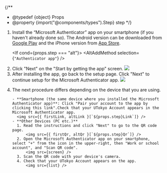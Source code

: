 

{/**
  * @typedef {object} Props
  * @property {import("@components/types").Step} step
  */}

<ol>
  <li>Install the “Microsoft Authenticator” app on your smartphone<If cond={props.step === "alt"}> (if you haven't already done so)</If>. The Android version can be downloaded from <a href="https://play.google.com/store/apps/details?id=com.azure.authenticator">Google Play</a> and the iPhone version from <a href="https://apps.apple.com/app/microsoft-authenticator/id983156458">App Store</a>.</li>

  <If cond={props.step === "alt"}>
    <Fragment>
      <AltAddMethod selection={`"Authenticator app"`} />
      <li>
        Click "Next" on the "Start by getting the app" screen.
        <img src={altNext}/>
      </li>
    </Fragment>
    <Fragment slot="else">
      <li>
        After installing the app, go back to the setup page. Click "Next" to continue setup for the Microsoft Authenticator app.
        <img src={firstNext} />
      </li>
    </Fragment>
  </If>

  <li>
    The next procedure differs depending on the device that you are using.

    - **Smartphone (the same device where you installed the Microsoft Authenticator app)**: Click "Pair your account to the app by clicking this link".Check that your UTokyo Account appears in the Microsoft Authenticator app.
      <img src={{ firstLink, altLink }[`${props.step}Link`]} />
    - **Other Devices (PC etc.)**
      1. Read the instructions and click "Next" to go to the QR code page.
          <img src={{ firstQr, altQr }[`${props.step}Qr`]} />
      2. Open the Microsoft Authenticator app on your smartphone, select "+" from the icon in the upper-right, then "Work or school account", and "Scan QR code".
          <img src={screen} />
      3. Scan the QR code with your device's camera.
      4. Check that your UTokyo Account appears on the app.
          <img src={list} />
  </li>
</ol>
